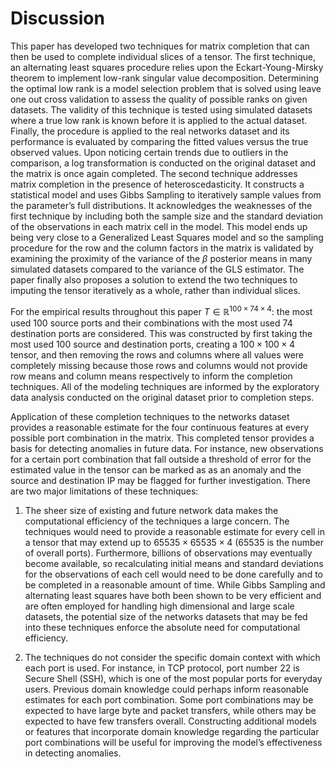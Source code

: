 # Discussion {-}

This paper has developed two techniques for matrix completion that can then be used to complete individual slices of a tensor. The first technique, an alternating least squares procedure relies upon the Eckart-Young-Mirsky theorem to implement low-rank singular value decomposition. Determining the optimal low rank is a model selection problem that is solved using leave one out cross validation to assess the quality of possible ranks on given datasets. The validity of this technique is tested using simulated datasets where a true low rank is known before it is applied to the actual dataset. Finally, the procedure is applied to the real networks dataset and its performance is evaluated by comparing the fitted values versus the true observed values. Upon noticing certain trends due to outliers in the comparison, a log transformation is conducted on the original dataset and the matrix is once again completed. The second technique addresses matrix completion in the presence of heteroscedasticity. It constructs a statistical model and uses Gibbs Sampling to iteratively sample values from the parameter's full distributions. It acknowledges the weaknesses of the first technique by including both the sample size and the standard deviation of the observations in each matrix cell in the model. This model ends up being very close to a Generalized Least Squares model and so the sampling procedure for the row and the column factors in the matrix is validated by examining the proximity of the variance of the $\beta$ posterior means in many simulated datasets compared to the variance of the GLS estimator. The paper finally also proposes a solution to extend the two techniques to imputing the tensor iteratively as a whole, rather than individual slices. 

For the empirical results throughout this paper $T \in \mathbb{R}^{100 \times 74 \times 4}$: the most used 100 source ports and their combinations with the most used 74 destination ports are considered. This was constructed by first taking the most used 100 source and destination ports, creating a $100 \times 100 \times 4$ tensor, and then removing the rows and columns where all values were completely missing because those rows and columns would not provide row means and column means respectively to inform the completion techniques. All of the modeling techniques are informed by the exploratory data analysis conducted on the original dataset prior to completion steps.

Application of these completion techniques to the networks dataset provides a reasonable estimate for the four continuous features at every possible port combination in the matrix. This completed tensor provides a basis for detecting anomalies in future data. For instance, new observations for a certain port combination that fall outside a threshold of error for the estimated value in the tensor can be marked as as an anomaly and the source and destination IP may be flagged for further investigation. There are two major limitations of these techniques: 

1. The sheer size of existing and future network data makes the computational efficiency of the techniques a large concern. The techniques would need to provide a reasonable estimate for every cell in a tensor that may extend up to $65535 \times 65535 \times 4$ (65535 is the number of overall ports). Furthermore, billions of observations may eventually become available, so recalculating initial means and standard deviations for the observations of each cell would need to be done carefully and to be completed in a reasonable amount of time. While Gibbs Sampling and alternating least squares have both been shown to be very efficient and are often employed for handling high dimensional and large scale datasets, the potential size of the networks datasets that may be fed into these techniques enforce the absolute need for computational efficiency.

2. The techniques do not consider the specific domain context with which each port is used. For instance, in TCP protocol, port number 22 is Secure Shell (SSH), which is one of the most popular ports for everyday users. Previous domain knowledge could perhaps inform reasonable estimates for each port combination. Some port combinations may be expected to have large byte and packet transfers, while others may be expected to have few transfers overall. Constructing additional models or features that incorporate domain knowledge regarding the particular port combinations will be useful for improving the model's effectiveness in detecting anomalies.
